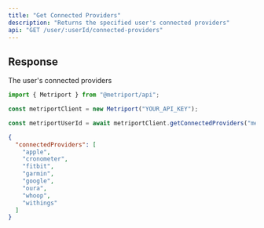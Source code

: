 ```yaml
---
title: "Get Connected Providers"
description: "Returns the specified user's connected providers"
api: "GET /user/:userId/connected-providers"
---
```


## Response

<ResponseField name="connectedProviders" type="array" required>
  The user's connected providers
</ResponseField>

<ResponseExample>

```javascript Metriport SDK
import { Metriport } from "@metriport/api";

const metriportClient = new Metriport("YOUR_API_KEY");

const metriportUserId = await metriportClient.getConnectedProviders("metriportUserId");
```

</ResponseExample>

```json
{
  "connectedProviders": [
    "apple",
    "cronometer",
    "fitbit",
    "garmin",
    "google",
    "oura",
    "whoop",
    "withings"
  ]
}
```
